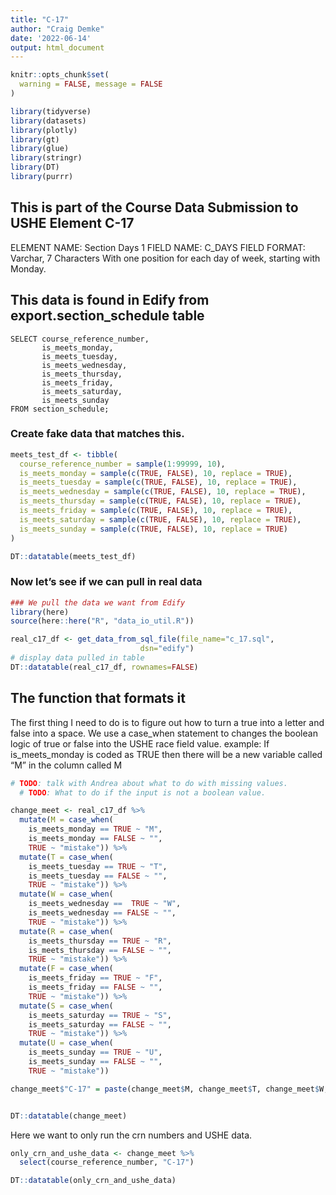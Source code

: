 ```yaml
---
title: "C-17"
author: "Craig Demke"
date: '2022-06-14'
output: html_document
---
```

```r
knitr::opts_chunk$set(
  warning = FALSE, message = FALSE
)
```

```r
library(tidyverse)
library(datasets)
library(plotly)
library(gt)
library(glue)
library(stringr)
library(DT)
library(purrr)
```
## This is part of the Course Data Submission to USHE Element C-17
ELEMENT NAME: Section Days 1 
FIELD NAME: C_DAYS 
FIELD FORMAT: Varchar, 7 Characters 
With one position for each day of week, starting with Monday. 

## This data is found in Edify from export.section_schedule table
```{}
SELECT course_reference_number,
       is_meets_monday,
       is_meets_tuesday,
       is_meets_wednesday,
       is_meets_thursday,
       is_meets_friday,
       is_meets_saturday,
       is_meets_sunday
FROM section_schedule;
```


### Create fake data that matches this.

```r
meets_test_df <- tibble(
  course_reference_number = sample(1:99999, 10),
  is_meets_monday = sample(c(TRUE, FALSE), 10, replace = TRUE),
  is_meets_tuesday = sample(c(TRUE, FALSE), 10, replace = TRUE),
  is_meets_wednesday = sample(c(TRUE, FALSE), 10, replace = TRUE),
  is_meets_thursday = sample(c(TRUE, FALSE), 10, replace = TRUE),
  is_meets_friday = sample(c(TRUE, FALSE), 10, replace = TRUE),
  is_meets_saturday = sample(c(TRUE, FALSE), 10, replace = TRUE),
  is_meets_sunday = sample(c(TRUE, FALSE), 10, replace = TRUE)
) 

DT::datatable(meets_test_df)
```

### Now let's see if we can pull in real data

```r
### We pull the data we want from Edify
library(here)
source(here::here("R", "data_io_util.R"))

real_c17_df <- get_data_from_sql_file(file_name="c_17.sql",
                             dsn="edify")
# display data pulled in table
DT::datatable(real_c17_df, rownames=FALSE)
```

## The function that formats it

The first thing I need to do is to figure out how to turn a true into a letter and false into a space. We use a case_when statement to changes the boolean logic of true or false into the USHE race field value. example: If is_meets_monday is coded as TRUE then there will be a new variable called "M" in the column called M

```r
# TODO: talk with Andrea about what to do with missing values.
  # TODO: What to do if the input is not a boolean value.

change_meet <- real_c17_df %>% 
  mutate(M = case_when(
    is_meets_monday == TRUE ~ "M",
    is_meets_monday == FALSE ~ "",
    TRUE ~ "mistake")) %>% 
  mutate(T = case_when(
    is_meets_tuesday == TRUE ~ "T",
    is_meets_tuesday == FALSE ~ "",
    TRUE ~ "mistake")) %>%
  mutate(W = case_when(
    is_meets_wednesday ==  TRUE ~ "W",
    is_meets_wednesday == FALSE ~ "",
    TRUE ~ "mistake")) %>%
  mutate(R = case_when(
    is_meets_thursday == TRUE ~ "R",
    is_meets_thursday == FALSE ~ "",
    TRUE ~ "mistake")) %>%
  mutate(F = case_when(
    is_meets_friday == TRUE ~ "F",
    is_meets_friday == FALSE ~ "",
    TRUE ~ "mistake")) %>%
  mutate(S = case_when(
    is_meets_saturday == TRUE ~ "S",
    is_meets_saturday == FALSE ~ "",
    TRUE ~ "mistake")) %>%
  mutate(U = case_when(
    is_meets_sunday == TRUE ~ "U",
    is_meets_sunday == FALSE ~ "",
    TRUE ~ "mistake"))

change_meet$"C-17" = paste(change_meet$M, change_meet$T, change_meet$W, change_meet$R, change_meet$F, change_meet$S, change_meet$U)


DT::datatable(change_meet)


```

Here we want to only run the crn numbers and USHE data. 
```r
only_crn_and_ushe_data <- change_meet %>% 
  select(course_reference_number, "C-17")

DT::datatable(only_crn_and_ushe_data)


```

